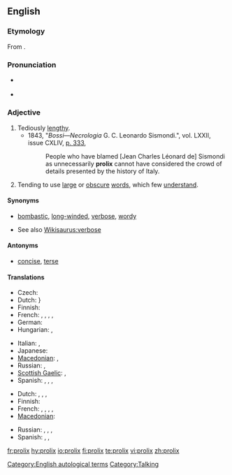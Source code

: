 {{was wotd|2009|June|25}}
==English==

===Etymology===
From {{etyl|la}} {{term|prolixus|prōlixus|courteous, favorable|lang=la}}.

===Pronunciation===
* {{a|UK}} {{IPA|/ˈpɹəʊ.lɪks/}}
* {{a|US}} {{IPA|/pɹoʊˈlɪks/}}

===Adjective===
{{en-adj}}

# Tediously [[lengthy]].
#* 1843, "''Bossi—Necrologia'' G. C. Leonardo Sismondi.", vol. LXXII, issue CXLIV, [http://books.google.ca/books?id=045ZAAAAIAAJ&dq=prolix&pg=PA333 p. 333],
#*: People who have blamed [Jean Charles Léonard de] Sismondi as unnecessarily '''prolix''' cannot have considered the crowd of details presented by the history of Italy.
# Tending to use [[large]] or [[obscure]] [[words]], which few [[understand]].

====Synonyms====
* {{sense|tediously lengthy}} [[bombastic]], [[long-winded]], [[verbose]], [[wordy]]
* See also [[Wikisaurus:verbose]]

====Antonyms====
* {{sense|tediously lengthy}} [[concise]], [[terse]]

====Translations====
{{trans-top|tediously lengthy}}
* Czech: {{t-|cs|zdlouhavý}}
* Dutch: {{t-|nl|langdradig}}}
* Finnish: {{t-|fi|pitkäpiimäinen}}
* French: {{t+|fr|prolixe|m|f}}, {{t+|fr|fastidieux}}, {{t+|fr|verbeux}}, {{t|fr|phraseur}}, {{t|fr|raseur (popular)}}
* German: {{t|de|weitschweifig}}
* Hungarian: {{t-|hu|terjengős}}, {{t-|hu|hosszadalmas}}
{{trans-mid}}
* Italian: {{t+|it|prolisso}}, {{t-|it|verboso}}
* Japanese: {{qualifier|Usually written using only kana}} {{t|ja|諄々しい|tr=くどくどしい, kudokudoshii}}
* [[Macedonian]]: {{t|mk|развлечен|m|tr=rázvlečen}},  {{t|mk|преопширен|m|tr=preópširen}}
* Russian: {{t+|ru|долгий}}, {{t|ru|длительный}}
* [[Scottish Gaelic]]: {{t-|gd|fadalach|xs=Scottish Gaelic}}, {{t-|gd|màirnealach|xs=Scottish Gaelic}}
* Spanish: {{t+|es|prolijo|m}}, {{t-|es|fastidioso}}, {{t-|es|verboso}}, {{qualifier|colloquial}} {{t|es|chicharra}}
{{trans-bottom}}

{{trans-top|tending to use large or obscure words, which few understand}}
* Dutch: {{t|nl|zwammerig}}, {{t|nl|verbeus}}, {{t-|nl|wollig}}, {{t|nl|breedsprakig}}
* Finnish: {{t-|fi|vaikeaselkoinen}}
* French: {{t+|fr|pédant}}, {{t|fr|cuistre}}, {{t|fr|savantasse}}, {{t+|fr|abstrus}}, {{t+|fr|abscons}}
* [[Macedonian]]: {{t|mk|преречит|m|tr=prérečit}}
{{trans-mid}}
* Russian: {{t+|ru|нудный}}, {{t|ru|занудный}}, {{t+|ru|многословный}}, {{qualifier|somewhat|about human}} {{t|ru|многоречивый}}
* Spanish: {{t+|es|pedante}}, {{t|es|sabihondo}}, {{t|es|sabidillo}}
{{trans-bottom}}

[[Category:English autological terms]]
[[Category:Talking]]

[[fr:prolix]]
[[hy:prolix]]
[[io:prolix]]
[[fi:prolix]]
[[te:prolix]]
[[vi:prolix]]
[[zh:prolix]]